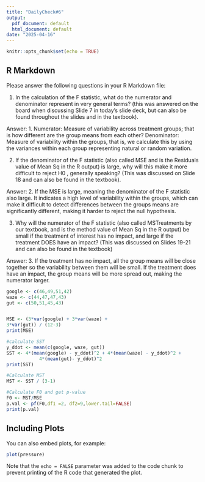 ```yaml
---
title: "DailyCheck#6"
output:
  pdf_document: default
  html_document: default
date: "2025-04-16"
---
```


```r
knitr::opts_chunk$set(echo = TRUE)
```

## R Markdown
Please answer the following questions in your R Markdown file:

1) In the calculation of the F statistic, what do the numerator and denominator represent in very general terms? (this was answered on the board when discussing Slide 7 in today's slide deck, but can also be found throughout the slides and in the textbook).

Answer:
1. Numerator: Measure of variability across treatment groups; that is how different are the
group means from each other?
Denominator: Measure of variability within the groups, that is, we calculate this by using
the variances within each group representing natural or random variation.

2) If the denominator of the F statistic (also called MSE and is the Residuals value of Mean Sq in the R output) is large, why will this make it more difficult to reject H0 , generally speaking? (This was discussed on Slide 18 and can also be found in the textbook). 

Answer: 
2. If the MSE is large, meaning the denominator of the F statistic also large. It indicates a
high level of variability within the groups, which can make it difficult to detect differences
between the groups means are significantly different, making it harder to reject the null
hypothesis.

3) Why will the numerator of the F statistic (also called MSTreatments by our textbook, and is the method value of Mean Sq in the R output) be small if the treatment of interest has no impact, and large if the treatment DOES have an impact? (This was discussed on Slides 19-21 and can also be found in the textbook)

Answer: 
3. If the treatment has no impact, all the group means will be close together so the
variability between them will be small.
If the treatment does have an impact, the group means will be more spread out, making
the numerator larger.

```r
google <- c(46,49,51,42)
waze <- c(44,47,47,43)
gut <- c(50,51,45,43)


MSE <- (3*var(google) + 3*var(waze) +
3*var(gut)) / (12-3)
print(MSE)

#calculate SST
y_ddot <- mean(c(google, waze, gut))
SST <- 4*(mean(google) - y_ddot)^2 + 4*(mean(waze) - y_ddot)^2 + 
            4*(mean(gut)- y_ddot)^2
print(SST)

#Calculate MST
MST <- SST / (3-1)

#Calculate F0 and get p-value
F0 <- MST/MSE
p.val <- pf(F0,df1 =2, df2=9,lower.tail=FALSE)
print(p.val)
```

## Including Plots

You can also embed plots, for example:

```r
plot(pressure)
```

Note that the `echo = FALSE` parameter was added to the code chunk to prevent printing of the R code that generated the plot.
